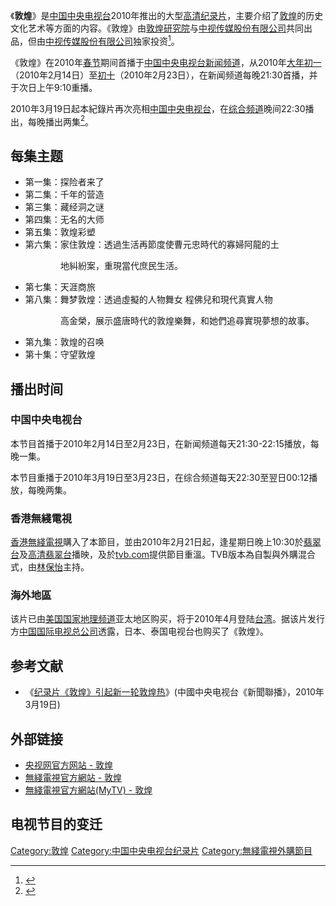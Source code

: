 {{NoteTA
|G1=IT
}}
{{电视节目信息框
| 颜色       = 	#B87333
| 名称       = 敦煌
| 原名       = 
| 图片       = Dunhuang cctv.jpg
| 图说       = 
| 类型       = [[纪录片|纪录片]]
| 原创       = 郭长虹、周兵（总撰稿）
| 发展       = 
| 编剧       = 腾忆震
| 导演       = 周兵（总导演）<br />
*第一集导演：李　果
*第二集导演：汪　哲
*第三集导演：杨涛洲、陈利华
*第四集导演：范得良
*第五集导演：薄晓琳
*第六集导演：曲晨曦
*第七集导演：周　澜
*第八集导演：林　璟、张海燕
*第九集导演：赵　曦
*第十集导演：陈　丽
| 主持       = 
| 演出       = 
| 配音       = 孙悦斌
| 旁白       = 
| 主题曲     = 《悠远的天空》
| 主唱       = [[许巍|许巍]]
| 片头曲     = 《悠远的天空》
| 片尾曲     = 
| 作曲       = [[张楚|张楚]]、[[何勇_(歌手)|何勇]]、张广天、杨涛
| 国家       = {{PRC}}
| 地区       = 
| 语言       = [[普通话|普通话]]
| 季数       = 
| 系列数     = 
| 辑数       = 
| 集数       = 10集
| 每集列表   = 
| 执行制片   = 
| 制片人     = 赛纳、邱民
| 监制       = 
| 副制片人   = 
| 共同制片人 = 
| 编审       = 
| 剪辑       = 宋媛、李庆民、陆春山、马晓君、吴洁莎、闫琛、江春芳
| 摄影       = 赤平勉（日本）、杨明阳、李建明、朱兴辉、马志伟、朱凤军、刘畅
| 外景       = 
| 机位       = 
| 每集长     = 约45分钟
| 频道1     = [[中国中央电视台|中国中央电视台]][[中国中央电视台综合频道|综合频道]]
| 开始1     = 2010年3月19日
| 结束1     = 3月23日
| 频道2     = [[中国中央电视台|中国中央电视台]][[中国中央电视台新闻频道|新闻频道]]
| 开始2     = 2010年2月14日
| 结束2     = 2月23日
| 频道3     = [[無綫電視|無綫電視]][[翡翠台|翡翠台]]
| 开始3     = 2010年2月21日
| 结束3     = 4月25日
| 频道4     = [[無綫電視|無綫電視]][[高清翡翠台|高清翡翠台]]
| 开始4     = 2010年2月21日
| 结束4     = 4月25日
| 晚于       = 
| 早于       = 
| 相关剧集   = 
| 中国大陆名称 = 
| 台湾名称     = 
| 港澳名称     = 
| 马新名称     = 
| 官方网站   = http://jilu.cctv.com/special/dunhuang/1/index.shtml
| imdb_id    = 
| tv_com_id  = 
}}

《'''敦煌'''》是[[中国中央电视台|中国中央电视台]]2010年推出的大型[[高清制作|高清]][[纪录片|纪录片]]，主要介绍了[[敦煌|敦煌]]的历史文化艺术等方面的内容。《敦煌》由[[敦煌研究院|敦煌研究院]]与[[中视传媒股份有限公司|中视传媒股份有限公司]]共同出品，但由[[中视传媒股份有限公司|中视传媒股份有限公司]]独家投资<ref>{{cite web  | language =zh-hans  | publisher =敦煌研究院  | title =纪录片《敦煌》即将登陆央视新闻频道  | url =http://www.dha.ac.cn/0295/index.htm  | author =杨天荣  | date =2010-02-08  | accessdate =2010-02-12  | deadurl =yes  | archiveurl =https://web.archive.org/web/20100220041857/http://www.dha.ac.cn/0295/index.htm  | archivedate =2010-02-20  }}</ref>。

《敦煌》在2010年[[春节|春节]]期间首播于[[中国中央电视台新闻频道|中国中央电视台新闻频道]]，从2010年[[大年初一|大年初一]]（2010年2月14日）至[[正月初十|初十]]（2010年2月23日），在新闻频道每晚21:30首播，并于次日上午9:10重播。

2010年3月19日起本紀錄片再次亮相[[中国中央电视台|中国中央电视台]]，在[[中国中央电视台综合频道|综合频道]]晚间22:30播出，每晚播出两集<ref>{{cite web  | language =zh-hans  | publisher =[[央视网|央视网]]  | title =CCTV-1本周重播《敦煌》 央视对纪录片重新定位  | url =http://space.tv.cctv.com/article/ARTI1268903124063300  | author =  | date =2010-03-19  | accessdate =2010-03-19  | deadurl =yes  | archiveurl =https://web.archive.org/web/20100414152707/http://space.tv.cctv.com/article/ARTI1268903124063300  | archivedate =2010-04-14  }}</ref>。

== 每集主题 ==
*第一集：探险者来了
*第二集：千年的营造
*第三集：藏经洞之谜
*第四集：无名的大师
*第五集：敦煌彩塑
*第六集：家住敦煌：透過生活再節度使曹元忠時代的寡婦阿龍的土
:::地糾紛案，重現當代庶民生活。
*第七集：天涯商旅
*第八集：舞梦敦煌：透過虛擬的人物舞女 程佛兒和現代真實人物
:::高金榮，展示盛唐時代的敦煌樂舞，和她們追尋實現夢想的故事。
*第九集：敦煌的召唤
*第十集：守望敦煌

== 播出时间 ==
=== 中国中央电视台 ===
本节目首播于2010年2月14日至2月23日，在新闻频道每天21:30-22:15播放，每晚一集。

本节目重播于2010年3月19日至3月23日，在综合频道每天22:30至翌日00:12播放，每晚两集。

=== 香港無綫電視 ===
[[香港|香港]][[电视广播有限公司|無綫電視]]購入了本節目，並由2010年2月21日起，逢星期日晚上10:30於[[翡翠台|翡翠台]]及[[高清翡翠台|高清翡翠台]]播映，及於[[電視廣播有限公司#互聯網及电讯互动业务|tvb.com]]提供節目重溫。TVB版本為自製與外購混合式，由[[林保怡|林保怡]]主持。

===海外地區===
该片已由[[美国|美国]][[国家地理_(美国电视频道)|国家地理频道]]亚太地区购买，将于2010年4月登陆[[台湾|台湾]]。据该片发行方[[中国国际电视总公司|中国国际电视总公司]]透露，日本、泰国电视台也购买了《敦煌》。

==参考文献==
<div class="references-small">
<references></references>
</div>
*《[http://news.cctv.com/china/20100319/104041.shtml 纪录片《敦煌》引起新一轮敦煌热]{{Wayback|url=http://news.cctv.com/china/20100319/104041.shtml |date=20160305010441 }}》(中國中央电视台《新聞聯播》，2010年3月19日)

== 外部链接 ==
*[http://jilu.cctv.com/special/dunhuang/1/index.shtml 央视网官方网站 - 敦煌]{{Wayback|url=http://jilu.cctv.com/special/dunhuang/1/index.shtml |date=20100125024219 }}
*[http://programme.tvb.com/lifestyle/theartofdunghuang 無綫電視官方網站 - 敦煌]{{Wayback|url=http://programme.tvb.com/lifestyle/theartofdunghuang |date=20100315070235 }}
*[http://programme.tvb.com/lifestyle/theartofdunghuang/video/108393 無綫電視官方網站(MyTV) - 敦煌]{{Wayback|url=http://programme.tvb.com/lifestyle/theartofdunghuang/video/108393 |date=20100327215836 }}

== 电视节目的变迁 ==
{{電視節目的變遷
|電視台= {{flagicon|China}}[[中国中央电视台|中央电视台]][[中国中央电视台新闻频道|新聞頻道]]
|播放檔次= 21:30至22:15
|節目名稱= 敦煌<br /> （2010.2.14 - 2010.2.23）
|上一節目= [[新闻联播|新闻联播]]（[[重播|重播]]）
|下一節目= [[国际时讯|国际时讯]]
}}
{{電視節目的變遷
|電視台= {{flagicon|China}}[[中国中央电视台|中央电视台]][[中国中央电视台综合频道|綜合頻道]]
|播放檔次= 22:29至23:17，23:22至00:12
|節目名稱= 敦煌<br /> （2010.3.19 - 2010.3.23）
|上一節目= 收视导航
|下一節目= 收视导航
}}

{{DEFAULTSORT:DUI敦}}
[[Category:敦煌|Category:敦煌]]
[[Category:中国中央电视台纪录片|Category:中国中央电视台纪录片]]
[[Category:無綫電視外購節目|Category:無綫電視外購節目]]